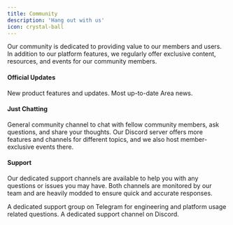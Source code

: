 ```yaml
---
title: Community
description: 'Hang out with us'
icon: crystal-ball
---
```


Our community is dedicated to providing value to our members and users. In addition to our platform features, we regularly offer exclusive content, resources, and events for our community members.

#### Official Updates

<CardGroup cols={2}>
<Card title='Changelog' icon='bolt' href='/changelog'>
    New product features and updates.
</Card>

<Card title='X (Twitter)' icon='twitter' href='https://x.com/AreaDotClub'>
    Most up-to-date Area news.
</Card>
</CardGroup>

#### Just Chatting

<CardGroup cols={2}>
<Card title='Telegram' icon='telegram' href=''>
    General community channel to chat with fellow community members, ask questions,
    and share your thoughts.
</Card>

<Card title='Discord' icon='discord' href=''>
Our Discord server offers more features and channels for different topics, and we also host member-exclusive events there.
</Card>
</CardGroup>

#### Support

Our dedicated support channels are available to help you with any questions or issues you may have. Both channels are monitored by our team and are heavily modded to ensure quick and accurate responses.

<CardGroup cols={2}>
<Card title='Support Telegram' icon='telegram' href=''>
    A dedicated support group on Telegram for engineering and platform usage related questions.
</Card>

<Card title='Discord Support Channel' icon='discord' href=''>
    A dedicated support channel on Discord.
</Card>
</CardGroup>
